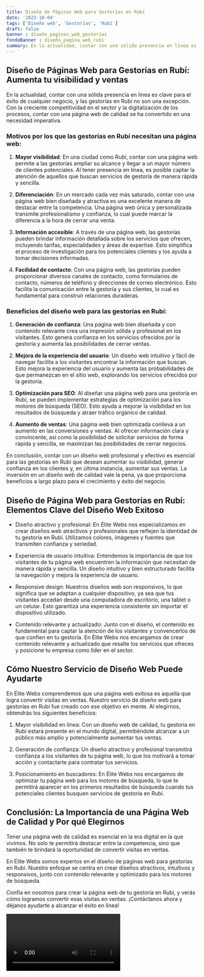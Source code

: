 ```yaml
---
title: Diseño de Páginas Web para Gestorías en Rubí
date: '2023-10-04'
tags: ['Diseño web', 'Gestorías', 'Rubí']
draft: false
banner : diseño_paginas_web_gestorías
fondoBanner : diseño_pagina_web_rubí
summary: En la actualidad, contar con una sólida presencia en línea es clave para el éxito de cualquier negocio, y las gestorías en Rubí no son una excepción. Con la creciente competitividad en el sector y la digitalización de los procesos, contar con una página web de calidad se ha convertido en una necesidad imperativa.
---
```


## Diseño de Páginas Web para Gestorías en Rubí: Aumenta tu visibilidad y ventas

En la actualidad, contar con una sólida presencia en línea es clave para el éxito de cualquier negocio, y las gestorías en Rubí no son una excepción. Con la creciente competitividad en el sector y la digitalización de los procesos, contar con una página web de calidad se ha convertido en una necesidad imperativa.

### Motivos por los que las gestorías en Rubí necesitan una página web:

1. **Mayor visibilidad**: En una ciudad como Rubí, contar con una página web permite a las gestorías ampliar su alcance y llegar a un mayor número de clientes potenciales. Al tener presencia en línea, es posible captar la atención de aquellos que buscan servicios de gestoría de manera rápida y sencilla.

2. **Diferenciación**: En un mercado cada vez más saturado, contar con una página web bien diseñada y atractiva es una excelente manera de destacar entre la competencia. Una página web única y personalizada transmite profesionalismo y confianza, lo cual puede marcar la diferencia a la hora de cerrar una venta.

3. **Información accesible**: A través de una página web, las gestorías pueden brindar información detallada sobre los servicios que ofrecen, incluyendo tarifas, especialidades y áreas de expertise. Esto simplifica el proceso de investigación para los potenciales clientes y los ayuda a tomar decisiones informadas.

4. **Facilidad de contacto**: Con una página web, las gestorías pueden proporcionar diversos canales de contacto, como formularios de contacto, números de teléfono y direcciones de correo electrónico. Esto facilita la comunicación entre la gestoría y sus clientes, lo cual es fundamental para construir relaciones duraderas.

### Beneficios del diseño web para las gestorías en Rubí:

1. **Generación de confianza**: Una página web bien diseñada y con contenido relevante crea una impresión sólida y profesional en los visitantes. Esto genera confianza en los servicios ofrecidos por la gestoría y aumenta las posibilidades de cerrar ventas.

2. **Mejora de la experiencia del usuario**: Un diseño web intuitivo y fácil de navegar facilita a los visitantes encontrar la información que buscan. Esto mejora la experiencia del usuario y aumenta las probabilidades de que permanezcan en el sitio web, explorando los servicios ofrecidos por la gestoría.

3. **Optimización para SEO**: Al diseñar una página web para una gestoría en Rubí, se pueden implementar estrategias de optimización para los motores de búsqueda (SEO). Esto ayuda a mejorar la visibilidad en los resultados de búsqueda y atraer tráfico orgánico de calidad.

4. **Aumento de ventas**: Una página web bien optimizada conlleva a un aumento en las conversiones y ventas. Al ofrecer información clara y convincente, así como la posibilidad de solicitar servicios de forma rápida y sencilla, se maximizan las posibilidades de cerrar negocios.

En conclusión, contar con un diseño web profesional y efectivo es esencial para las gestorías en Rubí que desean aumentar su visibilidad, generar confianza en los clientes y, en última instancia, aumentar sus ventas. La inversión en un diseño web de calidad vale la pena, ya que proporciona beneficios a largo plazo para el crecimiento y éxito del negocio.

<GifSeo />

<Cta />

## Diseño de Página Web para Gestorías en Rubí: Elementos Clave del Diseño Web Exitoso

- Diseño atractivo y profesional: En Élite Webs nos especializamos en crear diseños web atractivos y profesionales que reflejen la identidad de tu gestoría en Rubí. Utilizamos colores, imágenes y fuentes que transmiten confianza y seriedad.

- Experiencia de usuario intuitiva: Entendemos la importancia de que los visitantes de tu página web encuentren la información que necesitan de manera rápida y sencilla. Un diseño intuitivo y bien estructurado facilita la navegación y mejora la experiencia de usuario.

- Responsive design: Nuestros diseños web son responsivos, lo que significa que se adaptan a cualquier dispositivo, ya sea que tus visitantes accedan desde una computadora de escritorio, una tablet o un celular. Esto garantiza una experiencia consistente sin importar el dispositivo utilizado.

- Contenido relevante y actualizado: Junto con el diseño, el contenido es fundamental para captar la atención de los visitantes y convencerlos de que confíen en tu gestoría. En Élite Webs nos encargamos de crear contenido relevante y actualizado que resalte los servicios que ofreces y posicione tu empresa como líder en el sector.

## Cómo Nuestro Servicio de Diseño Web Puede Ayudarte

En Élite Webs comprendemos que una página web exitosa es aquella que logra convertir visitas en ventas. Nuestro servicio de diseño web para gestorías en Rubí fue creado con ese objetivo en mente. Al elegirnos, obtendrás los siguientes beneficios:

1. Mayor visibilidad en línea: Con un diseño web de calidad, tu gestoría en Rubí estará presente en el mundo digital, permitiéndote alcanzar a un público más amplio y potencialmente aumentar tus ventas.

2. Generación de confianza: Un diseño atractivo y profesional transmitirá confianza a los visitantes de tu página web, lo que los motivará a tomar acción y contactarte para contratar tus servicios.

3. Posicionamiento en buscadores: En Élite Webs nos encargamos de optimizar tu página web para los motores de búsqueda, lo que te permitirá aparecer en los primeros resultados de búsqueda cuando tus potenciales clientes busquen servicios de gestoría en Rubí.

## Conclusión: La Importancia de una Página Web de Calidad y Por qué Elegirnos

Tener una página web de calidad es esencial en la era digital en la que vivimos. No solo te permitirá destacar entre la competencia, sino que también te brindará la oportunidad de convertir visitas en ventas.

En Élite Webs somos expertos en el diseño de páginas web para gestorías en Rubí. Nuestro enfoque se centra en crear diseños atractivos, intuitivos y responsivos, junto con contenido relevante y optimizado para los motores de búsqueda.

Confía en nosotros para crear la página web de tu gestoría en Rubí, y verás cómo logramos convertir esas visitas en ventas. ¡Contáctanos ahora y déjanos ayudarte a alcanzar el éxito en línea!

<Video />

<CtaBot job='Gestorías' city='Rubí'/>

<Gmaps query='Rubí+españa+maps' />